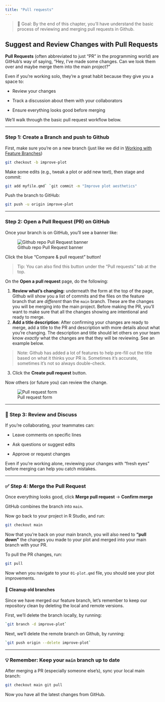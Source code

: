 ```yaml
---
title: "Pull requests"
---
```


> 🎯 Goal: By the end of this chapter, you'll have understand the basic process of reviewing and merging pull requests in Github.

## Suggest and Review Changes with Pull Requests

**Pull Requests** (often abbreviated to just "PR" in the programming world) are GitHub’s way of saying, “Hey, I’ve made some changes. Can we look them over and maybe merge them into the main project?”

Even if you’re working solo, they’re a great habit because they give you a space to:

-   Review your changes

-   Track a discussion about them with your collaborators

-   Ensure everything looks good before merging

We'll walk through the basic pull request workflow below.

------------------------------------------------------------------------

### Step 1: Create a Branch and push to Github

First, make sure you’re on a new branch (just like we did in [Working with Feature Branches](/intro-to-git/working-with-branches.html))

``` bash
git checkout -b improve-plot
```

Make some edits (e.g., tweak a plot or add new text), then stage and commit:

``` bash
git add myfile.qmd` `git commit -m "Improve plot aesthetics"
```

Push the branch to GitHub:

``` bash
git push -u origin improve-plot
```

------------------------------------------------------------------------

### Step 2: Open a Pull Request (PR) on GitHub

Once your branch is on GitHub, you’ll see a banner like:

![Github repo Pull Request banner](../images/pr-banner-example.png)

Click the blue “Compare & pull request” button!

> Tip: You can also find this button under the “Pull requests” tab at the top.

On the **Open a pull request** page, do the following:

1.  **Review what’s changing:** underneath the form at the top of the page, Github will show you a list of commits and the files on the feature branch that are *different* than the `main` branch. These are the changes you will be merging into the main project. Before making the PR, you'll want to make sure that all the changes showing are intentional and ready to merge.
2.  **Add a title description**: After confirming your changes are ready to merge, add a title to the PR and description with more details about what you're changing. The description and title should let others on your team know *exactly* what the changes are that they will be reviewing. See an example below.

> Note: Github has added a lot of features to help pre-fill out the title based on what it thinks your PR is. Sometimes it's accurate, sometimes it's not so always double-check.

3.  Click the **Create pull request** button.

Now others (or future you) can review the change.

![Pull request form](../images/pr-form-example.png)

------------------------------------------------------------------------

### 👀 Step 3: Review and Discuss



If you're collaborating, your teammates can:

-   Leave comments on specific lines

-   Ask questions or suggest edits

-   Approve or request changes

Even if you’re working alone, reviewing your changes with “fresh eyes” before merging can help you catch mistakes.

------------------------------------------------------------------------

### ✅ Step 4: Merge the Pull Request

Once everything looks good, click **Merge pull request** → **Confirm merge**

GitHub combines the branch into `main`.

Now go back to your project in R Studio, and run:

``` bash
git checkout main
```

Now that you're back on your main branch, you will also need to **"pull down"** the changes you made to your plot and merged into your main branch with your PR.

To pull the PR changes, run:

``` bash
git pull
```

Now when you navigate to your `01-plot.qmd` file, you should see your plot improvements.

#### 🧹 Cleanup old branches

Since we have merged our feature branch, let's remember to keep our repository clean by deleting the local and remote versions.

First, we'll delete the branch locally, by running:

``` bash        
`git branch -d improve-plot`
```

Next, we'll delete the remote branch on Github, by running:

``` bash       
`git push origin --delete improve-plot`
```

------------------------------------------------------------------------

### 💡 Remember: Keep your `main` branch up to date

After merging a PR (especially someone else’s), sync your local main branch:

``` bash
git checkout main git pull
```

Now you have all the latest changes from GitHub.
